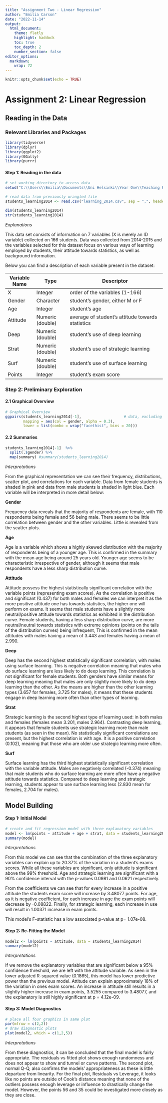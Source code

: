 ```yaml
---
title: "Assignment Two - Linear Regression"
author: "Emilia Carson"
date: "2022-11-14"
output: 
  html_document:
    theme: flatly
    highlight: haddock
    toc: true
    toc_depth: 2
    number_section: false
editor_options: 
  markdown: 
    wrap: 72
---
```


```r
knitr::opts_chunk$set(echo = TRUE)
```

# Assignment 2: Linear Regression

## Reading in the Data

### Relevant Libraries and Packages

```r
library(tidyverse)
library(dplyr)
library(ggplot2) 
library(GGally)            
library(purrr)
```

#### Step 1: Reading in the data

```r
# set working directory to access data
setwd("C:\\Users\\Emilia\\Documents\\Uni Helsinki\\Year One\\Teaching Period 2\\Open Data Science\\IODS-project_2022\\data")

# read data from previously wrangled file 
students_learning2014 <- read.csv("learning_2014.csv", sep = ",", header = TRUE)
```

```r
dim(students_learning2014)
str(students_learning2014)
```

*Explanations*

This data set consists of information on 7 variables (X is merely an ID
variable) collected on 166 students. Data was collected from 2014-2015
and the variables selected for this dataset focus on various ways of
learning employed by students, their attitude towards statistics, as
well as background information.

Below you can find a description of each variable present in the
dataset:

| Variable Name | Type             | Descriptor                                       |
|---------------|------------------|--------------------------------------------------|
| X             | Integer          | order of the variables (1-166)                   |
| Gender        | Character        | student's gender, either M or F                  |
| Age           | Integer          | student's age                                    |
| Attitude      | Numeric (double) | average of student's attitude towards statistics |
| Deep          | Numeric (double) | student's use of deep learning                   |
| Strat         | Numeric (double) | student's use of strategic learning              |
| Surf          | Numeric (double) | student's use of surface learning                |
| Points        | Integer          | student's exam score                             |

### Step 2: Preliminary Exploration

#### 2.1 Graphical Overview

```r
# Graphical Overview 
ggpairs(students_learning2014[-1],                   # data, excluding X
        mapping = aes(col = gender, alpha = 0.3), 
        lower = list(combo = wrap("facethist", bins = 20)))

```

#### 2.2 Summaries

```r
students_learning2014[-1]  %>%
  split(.$gender) %>%
  map(summary) #summary(students_learning2014)
```

*Interpretations*

From the graphical representation we can see their frequency,
distributions, scatter plot, and correlations for each variable. Data
from female students is shaded in pink and data from male students is
shaded in light blue. Each variable will be interpreted in more detail
below:

**Gender**

Frequency data reveals that the majority of respondents are female, with
110 respondents being female and 56 being male. There seems to be little
correlation between gender and the other variables. Little is revealed
from the scatter plots.

**Age**

Age is a variable which shows a highly skewed distribution with the
majority of respondents being of a younger age. This is confirmed in the
summary with the mean age being around 25 years old. Younger age seems
to be characteristic irrespective of gender, although it seems that male
respondents have a less sharp distribution curve.

**Attitude**

Attitude possess the highest statistically significant correlation with
the variable points (representing exam scores). As the correlation is
positive and significant (0.437) for both males and females we can
interpret it as the more positive attitude one has towards statistics,
the higher one will perform on exams. It seems that male students have a
slightly more neutral/positive attitude towards statistics as exhibited
in the distribution curve. Female students, having a less sharp
distribution curve, are more neutral/neutral towards statistics with
extreme opinions (points on the tails of the distribution curves) being
infrequent, This is confirmed in the mean attitudes with males having a
mean of 3.443 and females having a mean of 2.990.

**Deep**

Deep has the second highest statistically significant correlation, with
males using surface learning. This is negative correlation meaning that
males who do surface learning are less likely to do deep learning. This
correlation is not significant for female students. Both genders have
similar means for deep learning meaning that males are only slightly
more likely to do deep learning than the other. As the means are higher
than the other learning types (3.657 for females, 3.725 for males), it
means that these students engage in deep learning more often than other
types of learning.

**Strat**

Strategic learning is the second highest type of learning used: in both
males and females (females mean 3.201, males 2.964). Contrasting deep
learning, it appears that female students use strategic learning more
than male students (as seen in the mean). No statistically significant
correlations are present, but the highest correlation is with age. It is
a positive correlation (0.102), meaning that those who are older use
strategic learning more often.

**Surf**

Surface learning has the third highest statistically significant
correlation with the variable attitude. Males are negatively correlated
(-0.374) meaning that male students who do surface learning are more
often have a negative attitude towards statistics. Compared to deep
learning and strategic learning, students appear to use surface learning
less (2.830 mean for females, 2.704 for males).

## Model Building

#### Step 1: Initial Model

```r
# create and fit regression model with three explanatory variables 
model <- lm(points ~ attitude + age + strat, data = students_learning2014)
summary(model)
```

*Interpretations*

From this model we can see that the combination of the three explanatory
variables can explain up to 20.37% of the variation in a student's exams
scores. While all these variables are significant, only attitude is
significant above the 99% threshold. Age and strategic learning are
significant with a 90% confidence interval with the p-values 0.0981 and
0.0621 respectively.

From the coefficients we can see that for every increase in a positive
attitude the students exam score will increase by 3.48077 points. For
age, as it is negative coefficient, for each increase in age the exam
points will decrease by -0.08822. Finally, for strategic learning, each
increase in use will result in 1.00371 increase in exam points.

This model's F-statistic has a low associated p-value at p= 1.07e-08.

#### Step 2: Re-Fitting the Model

```r
model2 <- lm(points ~ attitude, data = students_learning2014)
summary(model2)
```

*Interpretations*

If we remove the explanatory variables that are significant below a 95%
confidence threshold, we are left with the attitude variable. As seen in
the lower adjusted R-squared value (0.1865), this model has lower
predictive power than the previous model. Attitude can explain
approximately 18% of the variation in ones exam scores. An increase in
attitude still results in a slightly higher increase in exam points,
3.5255 compared to 3.48077, and the explanatory is still highly
significant at p = 4.12e-09.

#### Step 3: Model Diagnostics

```r
# place all four graphics in same plot
par(mfrow = c(2,2))
# draw diagnostic plots 
plot(model2, which = c(1,2,5))

```

*Interpretations*

From these diagnostics, it can be concluded that the final model is
fairly appropriate. The residuals vs fitted plot shows enough randomness
and does not appear to show and tunnel or curve patterns. The second
plot, normal Q-Q, also confirms the models' appropriateness as these is
little departure from linearity. For the final plot, Residuals vs
Leverage, it looks like no points are outside of Cook's distance meaning
that none of the outliers possess enough leverage or influence to
drastically change the model. However, the points 56 and 35 could be
investigated more closely as they are close.
